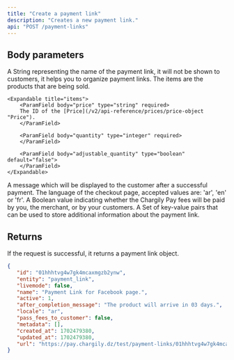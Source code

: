 ```yaml
---
title: "Create a payment link"
description: "Creates a new payment link."
api: "POST /payment-links"
---
```


## Body parameters

<ParamField body="name" type="string" required>
   A String representing the name of the payment link, it will not be shown to
   customers, it helps you to organize payment links.
</ParamField>

<ParamField body="items" type="array" required multiple>
   The items are the products that are being sold.

    <Expandable title="items">
        <ParamField body="price" type="string" required>
        The ID of the [Price](/v2/api-reference/prices/price-object "Price").
        </ParamField>

        <ParamField body="quantity" type="integer" required>
        </ParamField>

        <ParamField body="adjustable_quantity" type="boolean" default="false">
        </ParamField>
    </Expandable>
</ParamField>

<ParamField body="after_completion_message" type="string">
   A message which will be displayed to the customer after a successful payment.
</ParamField>

<ParamField body="locale" type="string">
   The language of the checkout page, accepted values are: 'ar', 'en' or 'fr'.
</ParamField>

<ParamField body="pass_fees_to_customer" type="boolean">
   A Boolean value indicating whether the Chargily Pay fees will be paid by you,
   the merchant, or by your customers.
</ParamField>

<ParamField body="metadata" type="key-value array">
   A Set of key-value pairs that can be used to store additional information
   about the payment link.
</ParamField>

## Returns

If the request is successful, it returns a payment link object.

<ResponseExample>

```json Response
{
   "id": "01hhhtvg4w7gk4mcaxmgzb2ynw",
   "entity": "payment_link",
   "livemode": false,
   "name": "Payment Link for Facebook page.",
   "active": 1,
   "after_completion_message": "The product will arrive in 03 days.",
   "locale": "ar",
   "pass_fees_to_customer": false,
   "metadata": [],
   "created_at": 1702479380,
   "updated_at": 1702479380,
   "url": "https://pay.chargily.dz/test/payment-links/01hhhtvg4w7gk4mcaxmgzb2ynw"
}
```

</ResponseExample>
